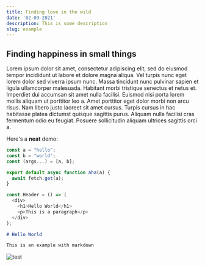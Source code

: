 ```yaml
---
title: Finding love in the wild
date: '02-09-2021'
description: This is some description
slug: example
---
```



## Finding happiness in small things

Lorem ipsum dolor sit amet, consectetur adipiscing elit, sed do eiusmod tempor incididunt ut labore et dolore magna aliqua. Vel turpis nunc eget lorem dolor sed viverra ipsum nunc. Massa tincidunt nunc pulvinar sapien et ligula ullamcorper malesuada. Habitant morbi tristique senectus et netus et. Imperdiet dui accumsan sit amet nulla facilisi. Euismod nisi porta lorem mollis aliquam ut porttitor leo a. Amet porttitor eget dolor morbi non arcu risus. Nam libero justo laoreet sit amet cursus. Turpis cursus in hac habitasse platea dictumst quisque sagittis purus. Aliquam nulla facilisi cras fermentum odio eu feugiat. Posuere sollicitudin aliquam ultrices sagittis orci a.

Here's a **neat** demo:

```js:index.js
const a = "hello";
const b = "world";
const (args...) = [a, b];

export default async function aha(a) {
  await fetch.get(a);
}
```

```jsx:lib/mdx.js
const Header = () => (
  <div>
    <h1>Hello World</h1>
    <p>This is a paragraph</p>
  </div>
);
```

```md:hello.md
# Hello World

This is an example with markdown
```

<Image src="/images/test.jpeg" alt="test" />
